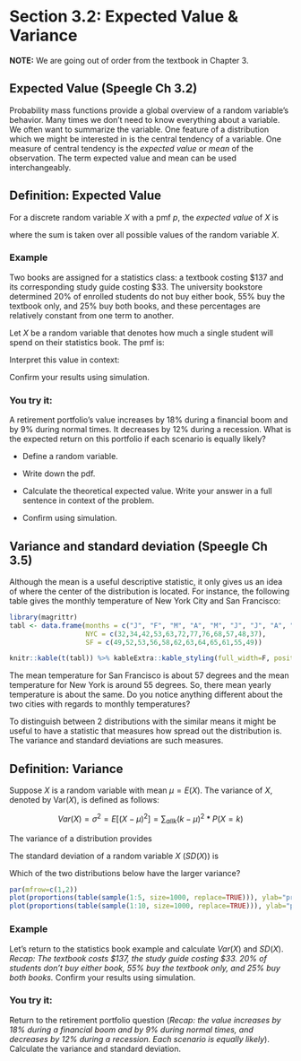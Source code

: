 # Section 3.2: Expected Value & Variance

**NOTE:** We are going out of order from the textbook in Chapter 3.


## Expected Value (Speegle Ch 3.2)

Probability mass functions provide a global overview of a random variable's behavior.  Many times we don't need to know everything about a variable.  We often want to summarize the variable.  One feature of a distribution which we might be interested in is the central tendency of a variable. One measure of central tendency is the *expected value* or *mean* of the observation. The term expected value and mean can be used interchangeably.

## Definition: Expected Value
For a discrete random variable $X$ with a pmf $p$, the *expected value* of $X$ is 

\vspace{2cm}

where the sum is taken over all possible values of the random variable $X$.

\newpage

### Example

Two books are assigned for a statistics class: a textbook costing \$137 and its corresponding study guide costing \$33. The university bookstore determined 20% of enrolled students do not buy either book, 55% buy the textbook only, and 25% buy both books, and these percentages are relatively constant from one term to another.

Let $X$ be a random variable that denotes how much a single student will spend on their statistics book. The pmf is: 

\vspace{3cm}

Interpret this value in context: 

\vspace{3cm}

Confirm your results using simulation. 




\newpage

### You try it:

A retirement portfolio's value increases by 18% during a financial boom and by 9% during normal times. It decreases by 12% during a recession. What is the expected return on this portfolio if each scenario is equally likely? 

* Define a random variable.

\vspace{2cm}

* Write down the pdf.

\vspace{2cm}

* Calculate the theoretical expected value. Write your answer in a full sentence in context of the problem. 

\vspace{3cm}

* Confirm using simulation. 

\newpage

## Variance and standard deviation (Speegle Ch 3.5)

Although the mean is a useful descriptive statistic, it only gives us an idea of where the center of the distribution is located.  For instance, the following table gives the monthly temperature of New York City and San Francisco:

```r
library(magrittr)
tabl <- data.frame(months = c("J", "F", "M", "A", "M", "J", "J", "A", "S", "O", "N", "D"), 
                   NYC = c(32,34,42,53,63,72,77,76,68,57,48,37), 
                   SF = c(49,52,53,56,58,62,63,64,65,61,55,49))

knitr::kable(t(tabl)) %>% kableExtra::kable_styling(full_width=F, position="center", latex_options = c("striped", "hold_position"))
```

The mean temperature for San Francisco is about 57 degrees and the mean temperature for New York is around 55 degrees.  So, there mean yearly temperature is about the same.  Do you notice anything different about the two cities with regards to monthly temperatures?

\vspace{2cm}


To distinguish between 2 distributions with the similar means it might be useful to have a statistic that measures how spread out the distribution is.  The variance and standard deviations are such measures. 

\vspace{-0.5cm}

## Definition: Variance
Suppose $X$ is a random variable with mean $\mu=E(X)$. The variance of $X$, denoted by Var($X$), is defined as follows:

$$
Var(X)=\sigma^{2}=E[(X-\mu)^{2}]=\sum_{all k}\left(k-\mu\right)^{2}*P(X=k)
$$

\vspace{2cm}

The variance of a distribution provides 

\vspace{1cm}

The standard deviation of a random variable $X$ ($SD(X)$) is


\vspace{1cm}


\newpage

Which of the two distributions below have the larger variance? 
\singlespace
```r
par(mfrow=c(1,2))
plot(proportions(table(sample(1:5, size=1000, replace=TRUE))), ylab="probability")
plot(proportions(table(sample(1:10, size=1000, replace=TRUE))), ylab="probability")
```
\doublespace

\vspace{2cm}

### Example

Let's return to the statistics book example and calculate $Var(X)$ and $SD(X)$. _Recap: The textbook costs \$137, the study guide costing \$33. 20% of students don't buy either book, 55% buy the textbook only, and 25% buy both books._ Confirm your results using simulation.





\newpage

### You try it:

Return to the retirement portfolio question (_Recap: the value increases by 18% during a financial boom and by 9% during normal times, and decreases by 12% during a recession. Each scenario is equally likely_). Calculate the variance and standard deviation. 

